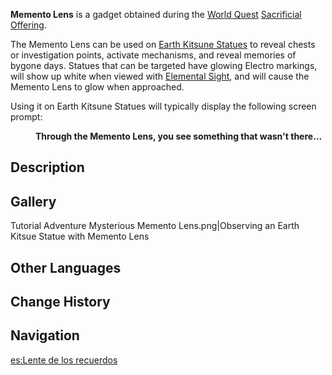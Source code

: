 {{Item Infobox
|id           = 220036
|image        = Item Memento Lens.png
|type         = Gadgets
|invCategory  = Gadgets
|rarity       = 4
|effect       = Activates [[Earth Kitsune Statue]]s on [[Narukami Island]].
|description  = A mysterious lens. If you view small fox statues with this lens, you can find things that were not there before.<br />They say that in the distant past, the legendary [[Kitsune Saiguu]] left a catalyst for the then-[[Hiiragi Clan]] head, [[Hiiragi Hiroshi|Hiroshi]], as a tool to be used in exorcisms.<br />The Hiiragis would have a special Kamera made to order from overseas with that catalyst mounted on its lens assembly, before giving it back to the [[Grand Narukami Shrine]] as a symbol of their friendship.
|source1      = Obtained during [[Sacrificial Offering]] [[World Quest]]
|reusable     = Yes
|usage        = Quick Use
|memento       = No
}}
'''Memento Lens''' is a gadget obtained during the [[World Quest]] [[Sacrificial Offering]].

The Memento Lens can be used on [[Earth Kitsune Statue]]s to reveal chests or investigation points, activate mechanisms, and reveal memories of bygone days. Statues that can be targeted have glowing Electro markings, will show up white when viewed with [[Elemental Sight]], and will cause the Memento Lens to glow when approached.

Using it on Earth Kitsune Statues will typically display the following screen prompt:
{{Dialogue start}}
:'''Through the Memento Lens, you see something that wasn't there...'''
{{Dialogue end}}

==Description==
{{Description|A mysterious lens that was once part of a special Kamera.<br />They say that in the distant past, the legendary [[Kitsune Saiguu]] left a catalyst for the then-[[Hiiragi Clan]] head, [[Hiiragi Hiroshi|Hiroshi]], as a tool to be used in exorcisms. The Hiiragis would have a special Kamera made to order from overseas with that catalyst mounted on its lens assembly, before giving it back to the [[Grand Narukami Shrine]] as a symbol of their friendship. That Kamera was said to have been able to record thoughts and memories, and though the complicated components may have rusted away over time, the specially-made lens can still see that which does not exist in the present world.|Archive}}

==Gallery==
<gallery hideaddbutton="true" captionalign="center">
Tutorial Adventure Mysterious Memento Lens.png|Observing an Earth Kitsue Statue with Memento Lens
</gallery>

==Other Languages==
{{Other Languages
|en      = Memento Lens
|zhs     = 「留念镜」
|zhs_rm  = "Liúniàn Jìng"
|zht     = 「留念鏡」
|zht_rm  = "Liúniàn Jìng"
|zh_tl   = "Memento Lens"
|ja      = 「追憶のレンズ」
|ja_rm   = "Tsuioku no Renzu"
|ja_tl   = "Lens of Reminiscence"
|ko      = 「기억의 렌즈」
|ko_rm   = 
|ko_tl   = 
|es      = Lente de los recuerdos
|es_tl   = 
|fr      = Lentille de réminiscence
|fr_tl   = Lens of Reminiscence
|ru      = Линза воспоминаний
|ru_tl   = 
|th      = "Memento Lens"
|vi      = Kính Kỷ Vật
|vi_tl   = 
|de      = Souvenirlinse
|de_tl   = Souvenir Lens
|id      = Memento Lens
|pt      = Lente das Lembranças
|pt_tl   = 
}}

==Change History==
{{Change History|2.0}}

==Navigation==
{{Gadget Navbox}}

[[es:Lente de los recuerdos]]